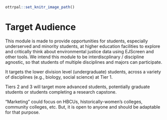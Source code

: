 
```r
ottrpal::set_knitr_image_path()
```

# Target Audience

This module is made to provide opportunities for students, especially underserved and minority students, at higher education facilities to explore and critically think about environmental justice data using EJScreen and other tools. We intend this module to be interdiscplinary / discipline agnostic, so that students of multiple disciplines and majors can participate. 

It targets the lower division level (undergraduate) students, across a variety of disciplines (e.g., biology, social science) at Tier 1.

Tiers 2 and 3 will target more advanced students, potentially graduate students or students completing a research capstone.

"Marketing" could focus on HBCUs, historically-women’s colleges, community colleges, etc. But, it is open to anyone and should be adaptable for that purpose. 

